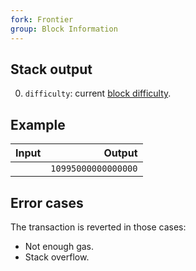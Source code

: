 ```yaml
---
fork: Frontier
group: Block Information
---
```


## Stack output

0. `difficulty`: current [block difficulty](https://ethereum.org/en/developers/docs/consensus-mechanisms/pow/#how-it-works).

## Example

| Input | Output |
|------:|-------:|
|  | `10995000000000000` |

## Error cases

The transaction is reverted in those cases:
- Not enough gas.
- Stack overflow.
